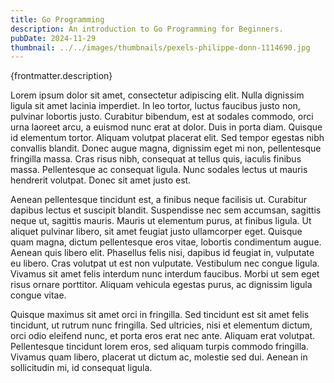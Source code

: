 ```yaml
---
title: Go Programming
description: An introduction to Go Programming for Beginners.
pubDate: 2024-11-29
thumbnail: ../../images/thumbnails/pexels-philippe-donn-1114690.jpg
---
```


<p>{frontmatter.description}</p>

Lorem ipsum dolor sit amet, consectetur adipiscing elit. Nulla dignissim ligula sit amet lacinia imperdiet. In leo tortor, luctus faucibus justo non, pulvinar lobortis justo. Curabitur bibendum, est at sodales commodo, orci urna laoreet arcu, a euismod nunc erat at dolor. Duis in porta diam. Quisque id elementum tortor. Aliquam volutpat placerat elit. Sed tempor egestas nibh convallis blandit. Donec augue magna, dignissim eget mi non, pellentesque fringilla massa. Cras risus nibh, consequat at tellus quis, iaculis finibus massa. Pellentesque ac consequat ligula. Nunc sodales lectus ut mauris hendrerit volutpat. Donec sit amet justo est.

Aenean pellentesque tincidunt est, a finibus neque facilisis ut. Curabitur dapibus lectus et suscipit blandit. Suspendisse nec sem accumsan, sagittis neque ut, sagittis mauris. Mauris ut elementum purus, at finibus ligula. Ut aliquet pulvinar libero, sit amet feugiat justo ullamcorper eget. Quisque quam magna, dictum pellentesque eros vitae, lobortis condimentum augue. Aenean quis libero elit. Phasellus felis nisi, dapibus id feugiat in, vulputate eu libero. Cras volutpat ut est non vulputate. Vestibulum nec congue ligula. Vivamus sit amet felis interdum nunc interdum faucibus. Morbi ut sem eget risus ornare porttitor. Aliquam vehicula egestas purus, ac dignissim ligula congue vitae.

Quisque maximus sit amet orci in fringilla. Sed tincidunt est sit amet felis tincidunt, ut rutrum nunc fringilla. Sed ultricies, nisi et elementum dictum, orci odio eleifend nunc, et porta eros erat nec ante. Aliquam erat volutpat. Pellentesque tincidunt lorem eros, sed aliquam turpis commodo fringilla. Vivamus quam libero, placerat ut dictum ac, molestie sed dui. Aenean in sollicitudin mi, id consequat ligula.